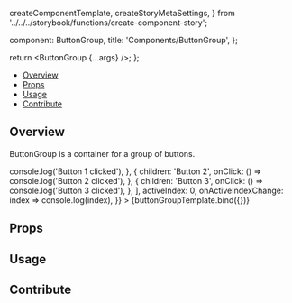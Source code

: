 
  createComponentTemplate,
  createStoryMetaSettings,
} from '../../../storybook/functions/create-component-story';

  component: ButtonGroup,
  title: 'Components/ButtonGroup',
};

<Meta
  title="Components/ButtonGroup"
  component={ButtonGroup}
/>

  return <ButtonGroup {...args} />;
};

<Heading
  title="ButtonGroup"
  componentRelativePath="ButtonGroup/ButtonGroup.tsx"
/>

- [Overview](#overview)
- [Props](#props)
- [Usage](#usage)
- [Contribute](#contribute)

## Overview

ButtonGroup is a container for a group of buttons.

<Canvas>
  <Story
    name="Overview"
    args={{
      type: ButtonEnums.type.primary,
      size: ButtonEnums.size.medium,
      orientation: ButtonEnums.orientation.horizontal,
      buttons: [
        {
          children: 'Button 1',
          onClick: () => console.log('Button 1 clicked'),
        },
        {
          children: 'Button 2',
          onClick: () => console.log('Button 2 clicked'),
        },
        {
          children: 'Button 3',
          onClick: () => console.log('Button 3 clicked'),
        },
      ],
      activeIndex: 0,
      onActiveIndexChange: index => console.log(index),
    }}
  >
    {buttonGroupTemplate.bind({})}
  </Story>
</Canvas>

## Props

<ArgsTable of={ButtonGroup} />

## Usage

## Contribute

<Footer componentRelativePath="ButtonGroup/__stories__/buttonGroup.stories.mdx" />
